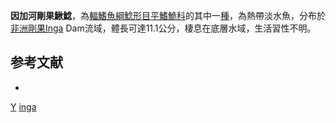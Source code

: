 {{Speciesbox
| taxon = Congoglanis inga
| binomial_authority = [[Vari|Vari]], [[Ferraris|Ferraris]] & [[Skelton|Skelton]], 2011
| status = NE
| status_system = IUCN3.1
}}

'''因加河剛果鰍鯰'''，為[[輻鰭魚綱|輻鰭魚綱]][[鯰形目|鯰形目]][[平鰭鮠科|平鰭鮠科]]的其中一[[種|種]]，為熱帶淡水魚，分布於[[非洲|非洲]][[剛果|剛果]]Inga Dam流域，體長可達11.1公分，棲息在底層水域，生活習性不明。

==参考文献==
*{{FishBase_species|genus=Congoglanis|species=inga|year=2014|month=10}}

{{魚類小作品}}

{{Taxonbar}}
[[Category:2011年描述的鱼类|Y]]
[[Category:剛果鰍鯰屬|inga]]